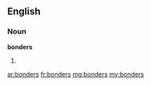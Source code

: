==English==

===Noun===
'''bonders'''

# {{plural of|bonder}}

[[ar:bonders]]
[[fr:bonders]]
[[mg:bonders]]
[[my:bonders]]